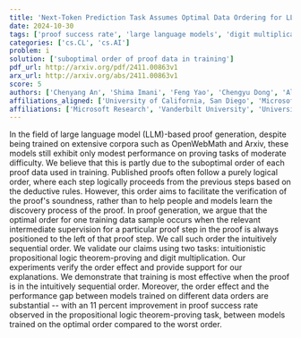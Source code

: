 ```yaml
---
title: 'Next-Token Prediction Task Assumes Optimal Data Ordering for LLM Training in Proof Generation'
date: 2024-10-30
tags: ['proof success rate', 'large language models', 'digit multiplication', 'data ordering', 'proof generation', 'training performance', 'intuitionistic propositional logic', 'order effect']
categories: ['cs.CL', 'cs.AI']
problem: i
solution: ['suboptimal order of proof data in training']
pdf_url: http://arxiv.org/pdf/2411.00863v1
arx_url: http://arxiv.org/abs/2411.00863v1
score: 5
authors: ['Chenyang An', 'Shima Imani', 'Feng Yao', 'Chengyu Dong', 'Ali Abbasi', 'Harsh Shrivastava', 'Samuel Buss', 'Jingbo Shang', 'Gayathri Mahalingam', 'Pramod Sharma', 'Maurice Diesendruck']
affiliations_aligned: ['University of California, San Diego', 'Microsoft Research', 'University of California, San Diego', 'University of California, San Diego', 'Vanderbilt University', 'Microsoft Research', 'University of California, San Diego', 'University of California, San Diego', 'Microsoft Research', 'Microsoft Research', 'Microsoft Research']
affiliations: ['Microsoft Research', 'Vanderbilt University', 'University of California, San Diego']
---
```



In the field of large language model (LLM)-based proof generation, despite being trained on extensive corpora such as OpenWebMath and Arxiv, these models still exhibit only modest performance on proving tasks of moderate difficulty. We believe that this is partly due to the suboptimal order of each proof data used in training. Published proofs often follow a purely logical order, where each step logically proceeds from the previous steps based on the deductive rules. However, this order aims to facilitate the verification of the proof's soundness, rather than to help people and models learn the discovery process of the proof. In proof generation, we argue that the optimal order for one training data sample occurs when the relevant intermediate supervision for a particular proof step in the proof is always positioned to the left of that proof step. We call such order the intuitively sequential order. We validate our claims using two tasks: intuitionistic propositional logic theorem-proving and digit multiplication. Our experiments verify the order effect and provide support for our explanations. We demonstrate that training is most effective when the proof is in the intuitively sequential order. Moreover, the order effect and the performance gap between models trained on different data orders are substantial -- with an 11 percent improvement in proof success rate observed in the propositional logic theorem-proving task, between models trained on the optimal order compared to the worst order.